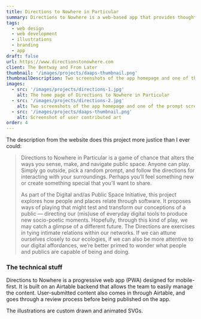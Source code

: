 ```yaml
---
title: Directions to Nowhere in Particular
summary: Directions to Nowhere is a web-based app that provides thoughtful prompts for users to interact with their surroundings, often combining the digital and physical worlds. 
tags:
  - web design
  - web development
  - illustrations
  - branding
  - app
draft: false
url: https://www.directionstonowhere.com
client: The Bentway and From Later
thumbnail: '/images/projects/daaps-thumbnail.png'
thumbnailDescription: Two screenshots of the app homepage and one of the prompt screens
images: 
  - src: '/images/projects/directions-1.jpg'
    alt: The home page of Directions to Nowhere in Particular
  - src: '/images/projects/directions-2.jpg'
    alt: Two screenshots of the app homepage and one of the prompt screens
  - src: '/images/projects/daaps-thumbnail.png'
    alt: Screenshot of user contributed art
order: 4
---
```


The description from the website does this project more justice than I ever could:

>Directions to Nowhere in Particular is a game of chance that alters the ways you sense, make, and navigate public space. Anyone can play. Simply go outside, pick a random prompt, and follow the directions for interacting with your surroundings. Perhaps you’ll feel something new or create something special that you’ll want to share.
>
>As part of the Digital and/as Public Space Initiative, this project explores how people and places relate through software. It proposes ways of playing that might test and transform our conceptions of a public — directing our (mis)use of everyday digital tools to produce new socio-poetic moments. Hopefully, through this kind of play, we may catch a glimpse of a different future. The Directions are exercises in tying intimate relations within our networks. If we can attune ourselves closely to our ecologies, if we can also be more attentive to our digital affordances, we’re better primed to wonder what people and publics are capable of being and doing.

### The technical stuff

Directions to Nowhere is a progressive web app (PWA) designed for mobile-first. It is built on an Airtable backend that allows the team to easily manage the content. User-submitted content also comes in through Airtable, and goes through a review process before being published on the app. 

The illustrations are custom drawn and animated SVGs. 


